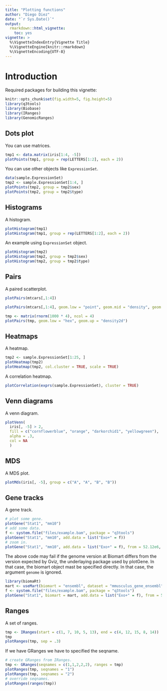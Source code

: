 ```yaml
---
title: "Plotting functions"
author: "Diego Diez"
date: "`r Sys.Date()`"
output: 
  rmarkdown::html_vignette:
    toc: yes
vignette: >
  %\VignetteIndexEntry{Vignette Title}
  %\VignetteEngine{knitr::rmarkdown}
  %\VignetteEncoding{UTF-8}
---
```


# Introduction

Required packages for building this vignette:

```r
knitr::opts_chunk$set(fig.width=5, fig.height=5)
library(q3tools)
library(Biobase)
library(IRanges)
library(GenomicRanges)
```

## Dots plot

You can use matrices.

```r
tmp1 <- data.matrix(iris[1:4, -5])
plotPoints(tmp1, group = rep(LETTERS[1:2], each = 2))
```

You can use other objects like `ExpressionSet`.

```r
data(sample.ExpressionSet)
tmp2 <- sample.ExpressionSet[1:4, ]
plotPoints(tmp2, group = tmp2$sex)
plotPoints(tmp2, group = tmp2$type)
```

## Histograms

A histogram.

```r
plotHistogram(tmp1)
plotHistogram(tmp1, group = rep(LETTERS[1:2], each = 2))
```

An example using `ExpressionSet` object.

```r
plotHistogram(tmp2)
plotHistogram(tmp2, group = tmp2$sex)
plotHistogram(tmp2, group = tmp2$type)
```

## Pairs

A paired scatterplot.
```r
plotPairs(mtcars[,1:4])

plotPairs(mtcars[,1:4], geom.low = "point", geom.mid = "density", geom.up = "density2d")

tmp <- matrix(rnorm(1000 * 4), ncol = 4)
plotPairs(tmp, geom.low = "hex", geom.up = "density2d")
```


## Heatmaps

A heatmap.

```r
tmp2 <- sample.ExpressionSet[1:25, ]
plotHeatmap(tmp2)
plotHeatmap(tmp2, col.cluster = TRUE, scale = TRUE)
```

A correlation heatmap.

```r
plotCorrelation(exprs(sample.ExpressionSet), cluster = TRUE)
```

## Venn diagrams

A venn diagram.

```r
plotVenn(
  iris[, -5] > 2,
  fill = c("cornflowerblue", "orange", "darkorchid1", "yellowgreen"),
  alpha = .3,
  col = NA
  )
```

## MDS

A MDS plot.

```r
plotMds(iris[, -5], group = c("A", "A", "B", "B"))
```

## Gene tracks

A gene track.

```r
# plot some gene.
plotGene("Stat1", "mm10")
# add some data.
f <- system.file("files/example.bam", package = "q3tools")
plotGene("Stat1", "mm10", add.data = list("Exo+" = f))
# zoom in.
plotGene("Stat1", "mm10", add.data = list("Exo+" = f), from = 52.12e6, to = 52.14e6)
```

The above code may fail if the genome version at Biomart differs from the version expected by Gviz, the underlaying package used by plotGene. In that case, the biomart object mast be specified directly. In that case, the argument `genome` is ignored.

```r
library(biomaRt)
mart <- useMart(biomart = "ensembl", dataset = "mmusculus_gene_ensembl")
f <- system.file("files/example.bam", package = "q3tools")
plotGene("Stat1", biomart = mart, add.data = list("Exo+" = f), from = 52.12e6, to = 52.14e6)
```

## Ranges

A set of ranges.

```r
tmp <- IRanges(start = c(1, 7, 10, 5, 13), end = c(4, 12, 15, 8, 14))
tmp
plotRanges(tmp, sep = .3)
```

If we have GRanges we have to specified the seqname.

```r
# create GRanges from IRanges.
tmp <- GRanges(seqnames = c(1,1,2,2,2), ranges = tmp)
plotRanges(tmp, seqnames = "1")
plotRanges(tmp, seqnames = "2")
# override seqnames.
plotRanges(ranges(tmp))
```


